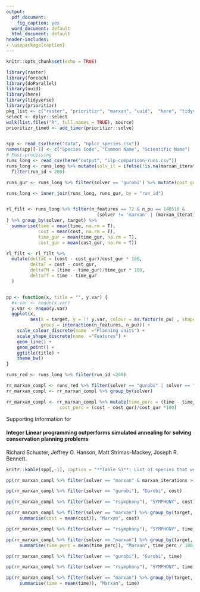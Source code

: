 ```yaml
---
output:
  pdf_document: 
    fig_caption: yes
  word_document: default
  html_document: default
header-includes:
- \usepackage{caption}
---
```


\captionsetup[table]{labelformat=empty}

```r
knitr::opts_chunk$set(echo = TRUE)

library(raster)
library(foreach)
library(doParallel)
library(uuid)
library(here)
library(tidyverse)
library(prioritizr)
pkg_list <- c("raster", "prioritizr", "marxan", "uuid",  "here", "tidyverse")
select <- dplyr::select
walk(list.files("R", full.names = TRUE), source)
prioritizr_timed <- add_timer(prioritizr::solve)


spp <- read_csv(here("data", "nplcc_species.csv"))
names(spp)[-1] <- c("Species Code", "Common Name", "Scientific Name")
# Post-processing
runs_long <- read_csv(here("output", "ilp-comparison-runs.csv"))
runs_long <- runs_long %>% mutate(solv_it = ifelse(!is.na(marxan_iterations), paste(solver, marxan_iterations, sep="_"), solver)) %>%
  filter(run_id < 200)

runs_gur <- runs_long %>% filter(solver == 'gurobi') %>% mutate(cost_gur = cost, time_gur = time) %>% select(run_id, cost_gur, time_gur)

runs_long <- inner_join(runs_long, runs_gur, by = "run_id")


rl_filt <- runs_long %>% filter(n_features == 72 & n_pu == 148510 & 
                                  (solver != 'marxan' | (marxan_iterations > 1E+07 & spf > 1))
) %>% group_by(solver, target) %>% 
  summarise(time = mean(time, na.rm = T),
            cost = mean(cost, na.rm = T),
            time_gur = mean(time_gur, na.rm = T),
            cost_gur = mean(cost_gur, na.rm = T))

rl_filt <- rl_filt %>%
  mutate(deltaC = (cost - cost_gur)/cost_gur * 100,
         deltaT = cost - cost_gur,
         deltaTM = (time - time_gur)/time_gur * 100,
         deltaTT = time - time_gur
  )


pp <- function(x, title = "", y.var) {
  #x.var <- enquo(x.var)
  y.var <- enquo(y.var)
  ggplot(x, 
         aes(x = target, y = !! y.var, colour = as.factor(n_pu) , shape = as.factor(n_features), 
             group = interaction(n_features, n_pu))) +
    scale_colour_discrete(name  ="Planning units") +
    scale_shape_discrete(name  ="Features") + 
    geom_line() +
    geom_point() + 
    ggtitle(title) +
    theme_bw()
}

runs_red <- runs_long %>% filter(run_id <200)

rr_marxan_compl <- runs_red %>% filter(solver == "gurobi" | solver == "rsymphony" | (solver == "marxan" & n_solutions == 10))
rr_marxan_compl <- rr_marxan_compl %>% group_by(solver)

rr_marxan_compl <- rr_marxan_compl %>% mutate(time_perc = (time - time_gur)/time_gur * 100,
                    cost_perc = (cost - cost_gur)/cost_gur *100)

```


Supporting Information for 

#### Integer Linear programming outperforms simulated annealing for solving conservation planning problems 

Richard Schuster, Jeffrey O. Hanson, Matt Strimas-Mackey, Joseph R. Bennett. 


\newpage
```r
knitr::kable(spp[,-1], caption = "**Table S1**: List of species that were used as features in our analysis.")
```

\newpage

```r
pp(rr_marxan_compl %>% filter(solver == "marxan" & marxan_iterations > 1E+07 & spf > 1 & spf < 125), "Marxan vs Gurobi; #iterations > 100,000; SPF = 5 or 25", cost_perc)

```
\newpage
```r
pp(rr_marxan_compl %>% filter(solver == "gurobi"), "Gurobi", cost)
```
\newpage
```r
pp(rr_marxan_compl %>% filter(solver == "rsymphony"), "SYMPHONY", cost)
```
\newpage
```r
pp(rr_marxan_compl %>% filter(solver == "marxan") %>% group_by(target, n_features, n_pu) %>% 
     summarise(cost = mean(cost)), "Marxan", cost)
```
\newpage
```r
pp(rr_marxan_compl %>% filter(solver == "rsymphony"), "SYMPHONY", time_perc / 100)
```
\newpage
```r
pp(rr_marxan_compl %>% filter(solver == "marxan") %>% group_by(target, n_features, n_pu) %>% 
     summarise(time_perc = mean(time_perc)), "Marxan", time_perc / 100)
```
\newpage

```r
pp(rr_marxan_compl %>% filter(solver == "gurobi"), "Gurobi", time)
```
\newpage
```r
pp(rr_marxan_compl %>% filter(solver == "rsymphony"), "SYMPHONY", time)
```
\newpage
```r
pp(rr_marxan_compl %>% filter(solver == "marxan") %>% group_by(target, n_features, n_pu) %>% 
     summarise(time = mean(time)), "Marxan", time)
```

